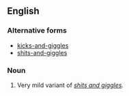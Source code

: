 ==English==

===Alternative forms===
* [[kicks-and-giggles]]
* [[shits-and-giggles]]

===Noun===
{{en-noun|head=[[grin]]s-[[and]]-[[giggle]]s|-}}

# {{context|rare}} Very mild variant of ''[[shits and giggles]].''